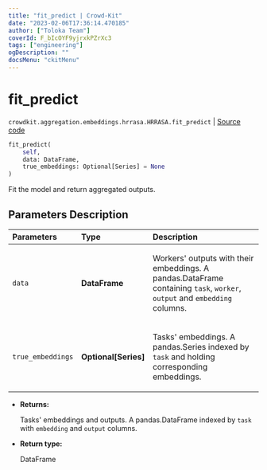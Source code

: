 ```yaml
---
title: "fit_predict | Crowd-Kit"
date: "2023-02-06T17:36:14.470185"
author: ["Toloka Team"]
coverId: F_bIcOYF9yjrxkPZrXc3
tags: ["engineering"]
ogDescription: ""
docsMenu: "ckitMenu"
---
```


# fit_predict
`crowdkit.aggregation.embeddings.hrrasa.HRRASA.fit_predict` | [Source code](https://github.com/Toloka/crowd-kit/blob/v1.2.0/crowdkit/aggregation/embeddings/hrrasa.py#L176)

```python
fit_predict(
    self,
    data: DataFrame,
    true_embeddings: Optional[Series] = None
)
```

Fit the model and return aggregated outputs.

## Parameters Description

| Parameters | Type | Description |
| :----------| :----| :-----------|
`data`|**DataFrame**|<p>Workers&#x27; outputs with their embeddings. A pandas.DataFrame containing `task`, `worker`, `output` and `embedding` columns.</p>
`true_embeddings`|**Optional\[Series\]**|<p>Tasks&#x27; embeddings. A pandas.Series indexed by `task` and holding corresponding embeddings.</p>

* **Returns:**

  Tasks' embeddings and outputs.
A pandas.DataFrame indexed by `task` with `embedding` and `output` columns.

* **Return type:**

  DataFrame